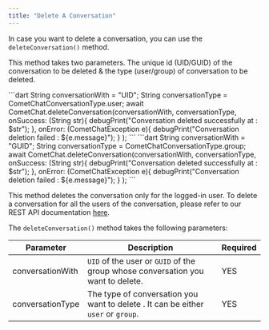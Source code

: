 ```yaml
---
title: "Delete A Conversation"
---
```




In case you want to delete a conversation, you can use the `deleteConversation()` method.

This method takes two parameters. The unique id (UID/GUID) of the conversation to be deleted & the type (user/group) of conversation to be deleted.

<Tabs>
<Tab title="Delete User Conversation">
```dart
String conversationWith = "UID";
String conversationType = CometChatConversationType.user;
await CometChat.deleteConversation(conversationWith, conversationType,
   onSuccess: (String str){
     debugPrint("Conversation deleted successfully at : $str");
   },
   onError: (CometChatException e){
     debugPrint("Conversation deletion failed : ${e.message}");
  	}
);
```

</Tab>

<Tab title="Delete Group Conversation">
```dart
String conversationWith = "GUID";
String conversationType = CometChatConversationType.group;
await CometChat.deleteConversation(conversationWith, conversationType,
   onSuccess: (String str){
     debugPrint("Conversation deleted successfully at : $str");
   },
   onError: (CometChatException e){
     debugPrint("Conversation deletion failed : ${e.message}");
  	}
); 
```

</Tab>

</Tabs>

This method deletes the conversation only for the logged-in user. To delete a conversation for all the users of the conversation, please refer to our REST API documentation [here](https://api-explorer.cometchat.com/reference/deletes-conversation).

The `deleteConversation()` method takes the following parameters:

| Parameter        | Description                                                                       | Required |
| ---------------- | --------------------------------------------------------------------------------- | -------- |
| conversationWith | `UID` of the user or `GUID` of the group whose conversation you want to delete.   | YES      |
| conversationType | The type of conversation you want to delete . It can be either `user` or `group`. | YES      |
